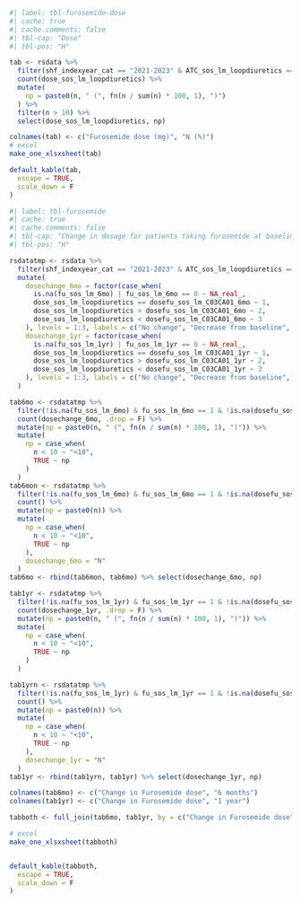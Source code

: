 ```r
#| label: tbl-furosemide-dose
#| cache: true
#| cache.comments: false
#| tbl-cap: "Dose"
#| tbl-pos: "H"

tab <- rsdata %>%
  filter(shf_indexyear_cat == "2021-2023" & ATC_sos_lm_loopdiuretics == "C03CA01") %>%
  count(dose_sos_lm_loopdiuretics) %>%
  mutate(
    np = paste0(n, " (", fn(n / sum(n) * 100, 1), ")")
  ) %>%
  filter(n > 10) %>%
  select(dose_sos_lm_loopdiuretics, np)

colnames(tab) <- c("Furosemide dose (mg)", "N (%)")
# excel
make_one_xlsxsheet(tab)

default_kable(tab,
  escape = TRUE,
  scale_down = F
)
```

```r
#| label: tbl-furosemide
#| cache: true
#| cache.comments: false
#| tbl-cap: "Change in dosage for patients taking furosemide at baseline and 6 months and 1 year 2021-2023"
#| tbl-pos: "H"

rsdatatmp <- rsdata %>%
  filter(shf_indexyear_cat == "2021-2023" & ATC_sos_lm_loopdiuretics == "C03CA01") %>%
  mutate(
    dosechange_6mo = factor(case_when(
      is.na(fu_sos_lm_6mo) | fu_sos_lm_6mo == 0 ~ NA_real_,
      dose_sos_lm_loopdiuretics == dosefu_sos_lm_C03CA01_6mo ~ 1,
      dose_sos_lm_loopdiuretics > dosefu_sos_lm_C03CA01_6mo ~ 2,
      dose_sos_lm_loopdiuretics < dosefu_sos_lm_C03CA01_6mo ~ 3
    ), levels = 1:3, labels = c("No change", "Decrease from baseline", "Increase from baseline")),
    dosechange_1yr = factor(case_when(
      is.na(fu_sos_lm_1yr) | fu_sos_lm_1yr == 0 ~ NA_real_,
      dose_sos_lm_loopdiuretics == dosefu_sos_lm_C03CA01_1yr ~ 1,
      dose_sos_lm_loopdiuretics > dosefu_sos_lm_C03CA01_1yr ~ 2,
      dose_sos_lm_loopdiuretics < dosefu_sos_lm_C03CA01_1yr ~ 3
    ), levels = 1:3, labels = c("No change", "Decrease from baseline", "Increase from baseline"))
  )

tab6mo <- rsdatatmp %>%
  filter(!is.na(fu_sos_lm_6mo) & fu_sos_lm_6mo == 1 & !is.na(dosefu_sos_lm_C03CA01_6mo)) %>%
  count(dosechange_6mo, .drop = F) %>%
  mutate(np = paste0(n, " (", fn(n / sum(n) * 100, 1), ")")) %>%
  mutate(
    np = case_when(
      n < 10 ~ "<10",
      TRUE ~ np
    )
  )
tab6mon <- rsdatatmp %>%
  filter(!is.na(fu_sos_lm_6mo) & fu_sos_lm_6mo == 1 & !is.na(dosefu_sos_lm_C03CA01_6mo)) %>%
  count() %>%
  mutate(np = paste0(n)) %>%
  mutate(
    np = case_when(
      n < 10 ~ "<10",
      TRUE ~ np
    ),
    dosechange_6mo = "N"
  )
tab6mo <- rbind(tab6mon, tab6mo) %>% select(dosechange_6mo, np)

tab1yr <- rsdatatmp %>%
  filter(!is.na(fu_sos_lm_1yr) & fu_sos_lm_1yr == 1 & !is.na(dosefu_sos_lm_C03CA01_1yr)) %>%
  count(dosechange_1yr, .drop = F) %>%
  mutate(np = paste0(n, " (", fn(n / sum(n) * 100, 1), ")")) %>%
  mutate(
    np = case_when(
      n < 10 ~ "<10",
      TRUE ~ np
    )
  )

tab1yrn <- rsdatatmp %>%
  filter(!is.na(fu_sos_lm_1yr) & fu_sos_lm_1yr == 1 & !is.na(dosefu_sos_lm_C03CA01_1yr)) %>%
  count() %>%
  mutate(np = paste0(n)) %>%
  mutate(
    np = case_when(
      n < 10 ~ "<10",
      TRUE ~ np
    ),
    dosechange_1yr = "N"
  )
tab1yr <- rbind(tab1yrn, tab1yr) %>% select(dosechange_1yr, np)

colnames(tab6mo) <- c("Change in Furosemide dose", "6 months")
colnames(tab1yr) <- c("Change in Furosemide dose", "1 year")

tabboth <- full_join(tab6mo, tab1yr, by = c("Change in Furosemide dose"))

# excel
make_one_xlsxsheet(tabboth)


default_kable(tabboth,
  escape = TRUE,
  scale_down = F
)
```

